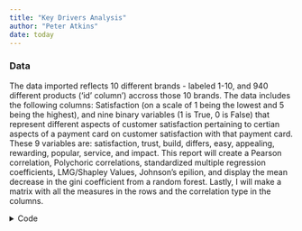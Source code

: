 ```yaml
---
title: "Key Drivers Analysis"
author: "Peter Atkins"
date: today
---
```



### Data
The data imported reflects 10 different brands - labeled 1-10, and 940 different products ('id' column') accross those 10 brands. The data includes the following columns: Satisfaction (on a scale of 1 being the lowest and 5 being the highest), and nine binary variables (1 is True, 0 is False) that represent different aspects of customer satisfaction pertaining to certian aspects of a payment card on customer satisfaction with that payment card. These 9 variables are: satisfaction, trust, build, differs, easy, appealing, rewarding, popular, service, and impact. This report will create a Pearson correlation, Polychoric correlations, standardized multiple regression coefficients, LMG/Shapley Values, Johnson's epilion, and display the mean decrease in the gini coefficient from a random forest. Lastly, I will make a matrix with all the measures in the rows and the correlation type in the columns.


<details>
<summary>Code</summary>

```python
import pandas as pd
import numpy as np
import matplotlib.pyplot as plt
import statsmodels.api as sm
from statsmodels.formula.api import ols
import statsmodels.formula.api as smf
import scipy.stats as stats
from scipy.stats import ttest_ind
import numpy as np
from scipy.stats import norm
from scipy.optimize import minimize
from scipy.optimize import minimize_scalar
import pingouin as pg
import shap
import xgboost as xgb
from itertools import combinations
from sklearn.linear_model import LinearRegression
from sklearn.ensemble import RandomForestRegressor
from sklearn.model_selection import train_test_split

drivers_data = "/Users/peteratkins/Desktop/drivers_data.csv"
df_drivers = pd.read_csv(drivers_data)

print(df_drivers.head())


```


### Pearson Correlation


<details>
<summary>Code</summary>

```python

pearson_corr = df_drivers.corr()
pearson_satisfaction_corr = pearson_corr['satisfaction']
pearson_satisfaction_corr = pearson_satisfaction_corr.drop(['satisfaction', 'brand', 'id'])
pearson_satisfaction_corr = pearson_satisfaction_corr.to_frame().reset_index()
pearson_satisfaction_corr.columns = ['Perception', 'Pearson Correlation']
pearson_satisfaction_corr['Pearson Correlation'] = pearson_satisfaction_corr['Pearson Correlation'].map('{:.1%}'.format)
```

###

```python
#| echo: False

pearson_corr = df_drivers.corr()
pearson_satisfaction_corr = pearson_corr['satisfaction']
pearson_satisfaction_corr = pearson_satisfaction_corr.drop(['satisfaction', 'brand', 'id'])
pearson_satisfaction_corr = pearson_satisfaction_corr.to_frame().reset_index()
pearson_satisfaction_corr.columns = ['Perception', 'Pearson Correlation']

# Convert correlation to percentage format for printing
pearson_satisfaction_corr_print = pearson_satisfaction_corr.copy()
pearson_satisfaction_corr_print['Pearson Correlation'] = pearson_satisfaction_corr_print['Pearson Correlation'].map('{:.1%}'.format)
print(pearson_satisfaction_corr_print.to_string(index=False))

# Plotting
plt.figure(figsize=(10, 8))
plt.barh(pearson_satisfaction_corr['Perception'], pearson_satisfaction_corr['Pearson Correlation'], color='skyblue')
plt.xlabel('Pearson Correlation')
plt.title('Pearson Correlation of Perceptions with Satisfaction')
plt.gca().invert_yaxis()  # Invert y-axis to have highest correlation at the top
plt.show()

```



### Polychoric Correlations


<details>
<summary>Code</summary>

```python
spearman_corr = df_drivers.corr(method='spearman')
spearman_satisfaction_corr = spearman_corr['satisfaction']
spearman_satisfaction_corr = spearman_satisfaction_corr.drop(['satisfaction', 'brand', 'id'])
spearman_satisfaction_corr = spearman_satisfaction_corr.to_frame().reset_index()
spearman_satisfaction_corr.columns = ['Perception', 'Polychoric Correlation']
spearman_satisfaction_corr['Polychoric Correlation'] = spearman_satisfaction_corr['Polychoric Correlation'].map('{:.1%}'.format)
print(spearman_satisfaction_corr.to_string(index=False))

```

###

```python
#| echo: False
# Your existing code
spearman_corr = df_drivers.corr(method='spearman')
spearman_satisfaction_corr = spearman_corr['satisfaction']
spearman_satisfaction_corr = spearman_satisfaction_corr.drop(['satisfaction', 'brand', 'id'])
spearman_satisfaction_corr = spearman_satisfaction_corr.to_frame().reset_index()
spearman_satisfaction_corr.columns = ['Perception', 'Polychoric Correlation']

# Convert correlation to percentage format for printing
spearman_satisfaction_corr_print = spearman_satisfaction_corr.copy()
spearman_satisfaction_corr_print['Polychoric Correlation'] = spearman_satisfaction_corr_print['Polychoric Correlation'].map('{:.1%}'.format)
print(spearman_satisfaction_corr_print.to_string(index=False))

# Plotting
plt.figure(figsize=(10, 8))
plt.barh(spearman_satisfaction_corr['Perception'], spearman_satisfaction_corr['Polychoric Correlation'], color='skyblue')
plt.xlabel('Polychoric Correlation')
plt.title('Polychoric Correlation of Perceptions with Satisfaction')
plt.gca().invert_yaxis()  # Invert y-axis to have highest correlation at the top
plt.show()

```


### Standardized Multiple Regression Coefficients


<details>
<summary>Code</summary>

```python
formula = 'satisfaction ~ trust + build + differs + easy + appealing + rewarding + popular + service + impact'

model = ols(formula, data=df_drivers).fit()

standardized_coeffs = model.params / df_drivers.std()

predictor_coeffs = standardized_coeffs.drop(['Intercept', 'satisfaction', 'brand', 'id'])

predictor_coeffs = predictor_coeffs.to_frame().reset_index()

predictor_coeffs.columns = ['Perception', 'Standardized Coefficient']

order = ['trust', 'build', 'differs', 'easy', 'appealing', 'rewarding', 'popular', 'service', 'impact']
predictor_coeffs = predictor_coeffs.set_index('Perception').reindex(order).reset_index()

predictor_coeffs['Standardized Coefficient'] = predictor_coeffs['Standardized Coefficient'].map('{:.1%}'.format)

print(predictor_coeffs.to_string(index=False))


```

###

```python
#| echo: False
import matplotlib.pyplot as plt
from statsmodels.formula.api import ols
# Define the formula for the regression
formula = 'satisfaction ~ trust + build + differs + easy + appealing + rewarding + popular + service + impact'

# Fit the regression model
model = ols(formula, data=df_drivers).fit()

# Get the standardized coefficients
standardized_coeffs = model.params / df_drivers.std()

# Select the coefficients for the predictors
predictor_coeffs = standardized_coeffs.drop(['Intercept', 'satisfaction', 'brand', 'id'])

# Convert the series to a DataFrame and reset the index
predictor_coeffs = predictor_coeffs.to_frame().reset_index()

# Rename the columns
predictor_coeffs.columns = ['Perception', 'Standardized Coefficient']

# Sort the DataFrame by 'Standardized Coefficient'
predictor_coeffs = predictor_coeffs.sort_values('Standardized Coefficient')

# Format the 'Standardized Coefficient' column as a percentage with 1 decimal point
predictor_coeffs['Standardized Coefficient'] = predictor_coeffs['Standardized Coefficient'].map('{:.1%}'.format)

# Print the DataFrame without the index
print(predictor_coeffs.to_string(index=False))

# Create a bar plot of the standardized coefficients
plt.figure(figsize=(10, 6))
plt.barh(predictor_coeffs['Perception'], predictor_coeffs['Standardized Coefficient'])
plt.xlabel('Standardized Coefficient')
plt.ylabel('Perception')
plt.title('Standardized Coefficients')
plt.tight_layout()

# Save the plot as a PNG file
plt.savefig('standardized_coefficients.png')

```


### LMG/Shapley Values


<details>
<summary>Code</summary>

```python
X = df_drivers[['trust', 'build', 'differs', 'easy', 'appealing', 'rewarding', 'popular', 'service', 'impact']]
y = df_drivers['satisfaction']

model = xgb.XGBRegressor().fit(X, y)

explainer = shap.Explainer(model)
shap_values = explainer(X)

mean_shap_values = np.abs(shap_values.values).mean(axis=0)

shap_df = pd.DataFrame(mean_shap_values, index=X.columns, columns=['LMG Value'])

shap_df = shap_df.reset_index()

shap_df.columns = ['Perception', 'LMG Value']

order = ['trust', 'build', 'differs', 'easy', 'appealing', 'rewarding', 'popular', 'service', 'impact']
shap_df = shap_df.set_index('Perception').reindex(order).reset_index()

shap_df['LMG Value'] = shap_df['LMG Value'].map('{:.1%}'.format)

print(shap_df.to_string(index=False))


```

###

```python
#| echo: False

import matplotlib.pyplot as plt
import xgboost as xgb
import shap
import numpy as np

X = df_drivers[['trust', 'build', 'differs', 'easy', 'appealing', 'rewarding', 'popular', 'service', 'impact']]
y = df_drivers['satisfaction']

# Fit an XGBoost model
model = xgb.XGBRegressor().fit(X, y)

# Compute SHAP values
explainer = shap.Explainer(model)
shap_values = explainer(X)

# Compute the mean absolute SHAP values for each feature
mean_shap_values = np.abs(shap_values.values).mean(axis=0)

# Convert to a DataFrame
shap_df = pd.DataFrame(mean_shap_values, index=X.columns, columns=['LMG Value'])

# Reset the index
shap_df = shap_df.reset_index()

# Rename the columns
shap_df.columns = ['Perception', 'LMG Value']

# Sort the DataFrame by 'LMG Value'
shap_df = shap_df.sort_values('LMG Value')

# Format the 'LMG Value' column as a percentage with 1 decimal point
shap_df['LMG Value'] = shap_df['LMG Value'].map('{:.1%}'.format)

# Print the DataFrame without the index
print(shap_df.to_string(index=False))

# Create a bar plot of the LMG values
plt.figure(figsize=(10, 6))
plt.barh(shap_df['Perception'], shap_df['LMG Value'])
plt.xlabel('LMG Value')
plt.ylabel('Perception')
plt.title('SHAP LMG Values')
plt.tight_layout()

# Save the plot as a PNG file
plt.savefig('shap_lmg_values.png')
```


### Johnson's Epsilon


<details>
<summary>Code</summary>

```python
def johnsons_epsilon(X, y):
    n_features = X.shape[1]
    indices = np.arange(n_features)
    subsets = [combinations(indices, i) for i in range(1, n_features + 1)]
    lr = LinearRegression()

    epsilon = np.zeros(n_features)
    for subset in subsets:
        for combination in subset:
            lr.fit(X[:, combination], y)
            r_squared = lr.score(X[:, combination], y)
            for index in combination:
                epsilon[index] += r_squared

    epsilon /= epsilon.sum()  # Normalize so that epsilon values sum up to 1
    return epsilon

X = df_drivers[['trust', 'build', 'differs', 'easy', 'appealing', 'rewarding', 'popular', 'service', 'impact']].values
y = df_drivers['satisfaction'].values

epsilon = johnsons_epsilon(X, y)

epsilon_df = pd.DataFrame(epsilon, index=['trust', 'build', 'differs', 'easy', 'appealing', 'rewarding', 'popular', 'service', 'impact'], columns=['Epsilon Value'])

epsilon_df = epsilon_df.reset_index()

epsilon_df.columns = ['Perception', 'Epsilon Value']

order = ['trust', 'build', 'differs', 'easy', 'appealing', 'rewarding', 'popular', 'service', 'impact']
epsilon_df = epsilon_df.set_index('Perception').reindex(order).reset_index()

epsilon_df['Epsilon Value'] = epsilon_df['Epsilon Value'].map('{:.1%}'.format)

print(epsilon_df.to_string(index=False))


```

###

```python
#| echo: False
import matplotlib.pyplot as plt

def johnsons_epsilon(X, y):
    n_features = X.shape[1]
    indices = np.arange(n_features)
    subsets = [combinations(indices, i) for i in range(1, n_features + 1)]
    lr = LinearRegression()

    epsilon = np.zeros(n_features)
    for subset in subsets:
        for combination in subset:
            lr.fit(X[:, combination], y)
            r_squared = lr.score(X[:, combination], y)
            for index in combination:
                epsilon[index] += r_squared

    epsilon /= epsilon.sum()  # Normalize so that epsilon values sum up to 1
    return epsilon

# Define the predictors and the target
X = df_drivers[['trust', 'build', 'differs', 'easy', 'appealing', 'rewarding', 'popular', 'service', 'impact']].values
y = df_drivers['satisfaction'].values

# Compute Johnson's epsilon
epsilon = johnsons_epsilon(X, y)

# Convert to a DataFrame
epsilon_df = pd.DataFrame(epsilon, index=['trust', 'build', 'differs', 'easy', 'appealing', 'rewarding', 'popular', 'service', 'impact'], columns=['Epsilon Value'])

# Reset the index
epsilon_df = epsilon_df.reset_index()

# Rename the columns
epsilon_df.columns = ['Perception', 'Epsilon Value']

# Sort the DataFrame by 'Epsilon Value'
epsilon_df = epsilon_df.sort_values('Epsilon Value')

# Format the 'Epsilon Value' column as a percentage with 1 decimal point
epsilon_df['Epsilon Value'] = epsilon_df['Epsilon Value'].map('{:.1%}'.format)

# Print the DataFrame without the index
print(epsilon_df.to_string(index=False))

# Create a bar plot of the epsilon values
plt.figure(figsize=(10, 6))
plt.barh(epsilon_df['Perception'], epsilon_df['Epsilon Value'])
plt.xlabel('Epsilon Value')
plt.ylabel('Perception')
plt.title('Johnson\'s Epsilon Values')
plt.tight_layout()

# Save the plot as a PNG file
plt.savefig('johnsons_epsilon.png')

```

### Mean Decrease in the Gini Coefficient


<details>
<summary>Code</summary>

```python
from sklearn.ensemble import RandomForestRegressor
from sklearn import tree
import matplotlib.pyplot as plt

from sklearn.ensemble import RandomForestRegressor

X = df_drivers[['trust', 'build', 'differs', 'easy', 'appealing', 'rewarding', 'popular', 'service', 'impact']]
y = df_drivers['satisfaction']

model = RandomForestRegressor().fit(X, y)

importances = model.feature_importances_

importances_df = pd.DataFrame(importances, index=X.columns, columns=['Gini Decrease'])

importances_df = importances_df.reset_index()

importances_df.columns = ['Perception', 'Gini Decrease']

order = ['trust', 'build', 'differs', 'easy', 'appealing', 'rewarding', 'popular', 'service', 'impact']
importances_df = importances_df.set_index('Perception').reindex(order).reset_index()

importances_df['Gini Decrease'] = importances_df['Gini Decrease'].map('{:.1%}'.format)

print(importances_df.to_string(index=False))


```

###

```python
#| echo: False
# Define the predictors and the target
X = df_drivers[['trust', 'build', 'differs', 'easy', 'appealing', 'rewarding', 'popular', 'service', 'impact']]
y = df_drivers['satisfaction']

# Fit a RandomForest model
model = RandomForestRegressor().fit(X, y)

# Get the feature importances
importances = model.feature_importances_

# Convert to a DataFrame
importances_df = pd.DataFrame(importances, index=X.columns, columns=['Gini Decrease'])

# Reset the index
importances_df = importances_df.reset_index()

# Rename the columns
importances_df.columns = ['Perception', 'Gini Decrease']

# Order the rows
order = ['trust', 'build', 'differs', 'easy', 'appealing', 'rewarding', 'popular', 'service', 'impact']
importances_df = importances_df.set_index('Perception').reindex(order).reset_index()

# Format the 'Gini Decrease' column as a percentage with 1 decimal point
importances_df['Gini Decrease'] = importances_df['Gini Decrease'].map('{:.1%}'.format)

# Print the DataFrame without the index
print(importances_df.to_string(index=False))

# Get the first decision tree from the random forest
first_tree = model.estimators_[0]

# Plot the first decision tree
fig, axes = plt.subplots(nrows = 1,ncols = 1,figsize = (4,4), dpi=800)
tree.plot_tree(first_tree,
               feature_names = X.columns.tolist(),  # Convert columns to list
               filled = True);
fig.savefig('rf_individualtree.png')

```


### Matrix with all the measures

Trust, service, and impact have the highest pearson correlation with satisfaction. Trust, service, and impact also have the highest polychoric correlation with satisfaction. Trust, service, and impact have the highest standardized coefficients. Trust, service, and impact have the highest LMG values. Trust, service, and impact have the highest Johnson's epsilon values. Trust, service, and impact have the highest mean decrease in the gini coefficient from a random forest. This indicates that those are the most important predictors of satisfaction.

<details>
<summary>Code</summary>

```python
merged_df = pd.merge(pearson_satisfaction_corr, spearman_satisfaction_corr, on='Perception', how='outer', suffixes=('_pearson', '_polychoric'))
merged_df = pd.merge(merged_df, predictor_coeffs, on='Perception', how='outer')
merged_df = pd.merge(merged_df, shap_df, on='Perception', how='outer')
merged_df = pd.merge(merged_df, epsilon_df, on='Perception', how='outer')
merged_df = pd.merge(merged_df, importances_df, on='Perception', how='outer')

numerical_columns = merged_df.select_dtypes(include=[np.number]).columns.tolist()
for col in numerical_columns:
    merged_df[col] = merged_df[col].apply('{:.1%}'.format)

styled_df = merged_df.style.set_table_styles([
    {'selector': 'th', 'props': [('background', '#606060'), ('color', 'white'), ('font-family', 'verdana')]},
    {'selector': 'td', 'props': [('font-family', 'verdana')]}
])

styled_df
```

###

```python
#| echo: False
merged_df = pd.merge(pearson_satisfaction_corr, spearman_satisfaction_corr, on='Perception', how='outer', suffixes=('_pearson', '_polychoric'))
merged_df = pd.merge(merged_df, predictor_coeffs, on='Perception', how='outer')
merged_df = pd.merge(merged_df, shap_df, on='Perception', how='outer')
merged_df = pd.merge(merged_df, epsilon_df, on='Perception', how='outer')
merged_df = pd.merge(merged_df, importances_df, on='Perception', how='outer')

# Format all numerical columns to have 1 decimal point and be a percentage
numerical_columns = merged_df.select_dtypes(include=[np.number]).columns.tolist()
for col in numerical_columns:
    merged_df[col] = merged_df[col].apply('{:.1%}'.format)

# Apply styling to the DataFrame
styled_df = merged_df.style.set_table_styles([
    {'selector': 'th', 'props': [('background', '#606060'), ('color', 'white'), ('font-family', 'verdana')]},
    {'selector': 'td', 'props': [('font-family', 'verdana')]}
])

# Display the styled DataFrame
styled_df

```
